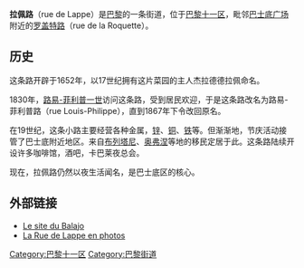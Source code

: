 {{Paris_streetbox
| arr_num=11 
| streetname=拉佩路 
| x=162
| y=95 
| paris_map=<!-- Image:paris plan wee jms.jpg --> 
| arr1=十一区
| quarter=
| begins=罗盖特路
| beginsnum=32号
| ends=Charonne路
| endsnum=13号
| length=265
| width= 10
| creation= 1652年 
| denomination= 1867年26 février
| area_map=File:Rue de Lappe.jpg
| caption= 
}}
'''拉佩路'''（rue de Lappe）是[[巴黎|巴黎]]的一条街道，位于[[巴黎十一区|巴黎十一区]]，毗邻[[巴士底广场|巴士底广场]]附近的[[罗盖特路|罗盖特路]]（rue de la Roquette）。

== 历史 ==
这条路开辟于1652年，以17世纪拥有这片菜园的主人杰拉德德拉佩命名。 

1830年，[[路易-菲利普一世|路易-菲利普一世]]访问这条路，受到居民欢迎，于是这条路改名为路易-菲利普路（rue Louis-Philippe），直到1867年下令改回原名。 

在19世纪，这条小路主要经营各种金属，[[锌|锌]]、[[铜|铜]]、[[铁|铁]]等。但渐渐地，节庆活动接管了巴士底附近地区。来自[[布列塔尼|布列塔尼]]、[[奥弗涅|奥弗涅]]等地的移民定居于此。这条路陆续开设许多咖啡馆，酒吧，卡巴莱夜总会。 

现在，拉佩路仍然以夜生活闻名，是巴士底区的核心。

== 外部链接 ==
*[http://www.balajo.fr/ Le site du Balajo] {{Wayback|url=http://www.balajo.fr/ |date=20210313155748 }}
*[http://www.pbase.com/maboko/rue_de_lappe La Rue de Lappe en photos] {{Wayback|url=http://www.pbase.com/maboko/rue_de_lappe |date=20160304125314 }}

[[Category:巴黎十一区|Category:巴黎十一区]]
[[Category:巴黎街道|Category:巴黎街道]]